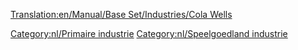 [[Translation:en/Manual/Base Set/Industries/Cola Wells]]

{{nl/Industrieën|image=en/ColaWells.png|name=Colabronnen
|climates=[[nl/Manual/Klimaat#Speelgoedland|Speelgoedland]]
|accepts=Niets
|produces=[[en/Manual/Base Set/Cargos/Cola]]
|notes=Niet aanwezig in andere [[nl/Manual/Klimaat|klimaten]].
}}

{{nl/Navbox Industrieën}}
[[Category:nl/Primaire industrie]]
[[Category:nl/Speelgoedland industrie]]